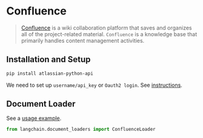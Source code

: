# Confluence

>[Confluence](https://www.atlassian.com/software/confluence) is a wiki collaboration platform that saves and organizes all of the project-related material. `Confluence` is a knowledge base that primarily handles content management activities. 


## Installation and Setup

```bash
pip install atlassian-python-api
```

We need to set up `username/api_key` or `Oauth2 login`. 
See [instructions](https://support.atlassian.com/atlassian-account/docs/manage-api-tokens-for-your-atlassian-account/).


## Document Loader

See a [usage example](/docs/modules/data_io/document_loaders/integrations/confluence.html).

```python
from langchain.document_loaders import ConfluenceLoader
```
